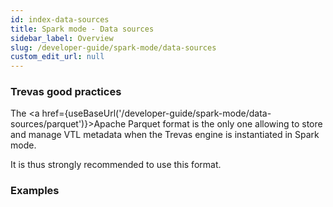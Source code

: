 ```yaml
---
id: index-data-sources
title: Spark mode - Data sources
sidebar_label: Overview
slug: /developer-guide/spark-mode/data-sources
custom_edit_url: null
---
```



### Trevas good practices

The <a href={useBaseUrl('/developer-guide/spark-mode/data-sources/parquet')}>Apache Parquet</a> format is the only one allowing to store and manage VTL metadata when the Trevas engine is instantiated in Spark mode.

It is thus strongly recommended to use this format.


### Examples

<div>
	<div className="row">
		<div className="col">
			<Card title="Apache Parquet" page={useBaseUrl('/developer-guide/spark-mode/data-sources/parquet')} />
		</div>
		<div className="col">
			<Card title="CSV" page={useBaseUrl('/developer-guide/spark-mode/data-sources/csv')} />
		</div>
		<div className="col">
			<Card title="JDBC" page={useBaseUrl('/developer-guide/spark-mode/data-sources/jdbc')} />
		</div>
	</div>
	<div className="row">
		<div className="col">
			<Card title="Others" page={useBaseUrl('/developer-guide/spark-mode/data-sources/others')} />
		</div>
	</div>
</div>
